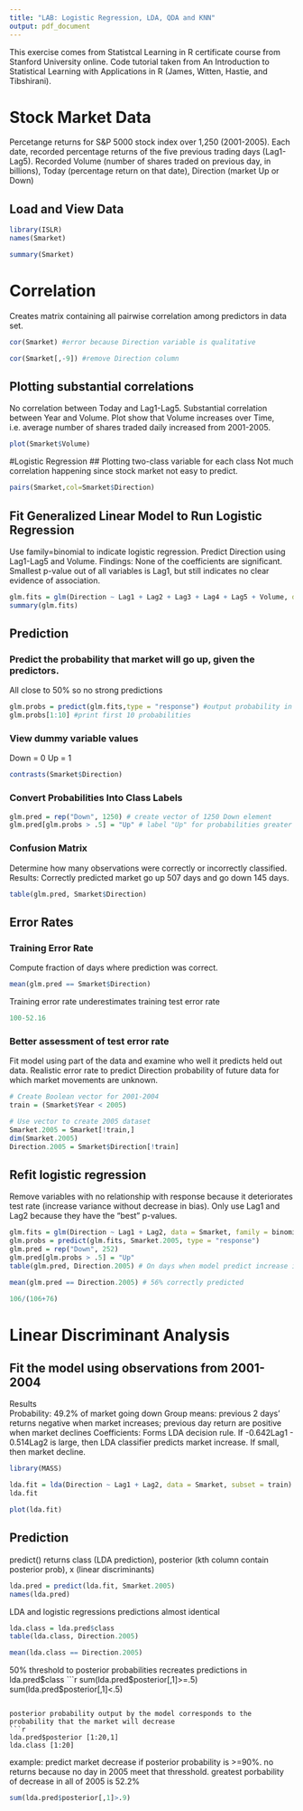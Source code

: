 ```yaml
---
title: "LAB: Logistic Regression, LDA, QDA and KNN"
output: pdf_document
---
```


This exercise comes from Statistcal Learning in R certificate course from Stanford University online. Code tutorial taken from An Introduction to Statistical Learning with Applications in R (James, Witten, Hastie, and Tibshirani).

# Stock Market Data
Percetange returns for S&P 5000 stock index over 1,250 (2001-2005). Each date, recorded percentage returns of the five previous trading days (Lag1-Lag5). Recorded Volume (number of shares traded on previous day, in billions), Today (percentage return on that date), Direction (market Up or Down)

## Load and View Data
```r

library(ISLR)
names(Smarket)

```

```r

summary(Smarket)

```

# Correlation 
Creates matrix containing all pairwise correlation among predictors in data set.
```r

cor(Smarket) #error because Direction variable is qualitative

```

```r

cor(Smarket[,-9]) #remove Direction column

```

## Plotting substantial correlations
No correlation between Today and Lag1-Lag5. Substantial correlation between Year and Volume. Plot show that Volume increases over Time, i.e. average number of shares traded daily increased from 2001-2005.
```r

plot(Smarket$Volume)

```


#Logistic Regression
## Plotting two-class variable for each class
Not much correlation happening since stock market not easy to predict.
```r

pairs(Smarket,col=Smarket$Direction)

```

## Fit Generalized Linear Model to Run Logistic Regression
Use family=binomial to indicate logistic regression. Predict Direction using Lag1-Lag5 and Volume.
Findings: None of the coefficients are significant. Smallest p-value out of all variables is Lag1, but still indicates no clear evidence of association.
```r

glm.fits = glm(Direction ~ Lag1 + Lag2 + Lag3 + Lag4 + Lag5 + Volume, data = Smarket, family = binomial)
summary(glm.fits)

```

## Prediction
### Predict the probability that market will go up, given the predictors.
All close to 50% so no strong predictions
```r

glm.probs = predict(glm.fits,type = "response") #output probability in P(Y = 1|X)
glm.probs[1:10] #print first 10 probabilities

```

### View dummy variable values
Down = 0
Up = 1
```r

contrasts(Smarket$Direction)

```

### Convert Probabilities Into Class Labels
```r

glm.pred = rep("Down", 1250) # create vector of 1250 Down element
glm.pred[glm.probs > .5] = "Up" # label "Up" for probabilities greater than 5 
```

### Confusion Matrix
Determine how many observations were correctly or incorrectly classified.
Results: Correctly predicted market go up 507 days and go down 145 days.
```r

table(glm.pred, Smarket$Direction)

```

## Error Rates
### Training Error Rate
Compute fraction of days where prediction was correct.
```r

mean(glm.pred == Smarket$Direction)
```

Training error rate underestimates training test error rate
```r

100-52.16

```

### Better assessment of test error rate
Fit model using part of the data and examine who well it predicts held out data. Realistic error rate to predict Direction probability of future data for which market movements are unknown.


```r

# Create Boolean vector for 2001-2004
train = (Smarket$Year < 2005)

# Use vector to create 2005 dataset
Smarket.2005 = Smarket[!train,]
dim(Smarket.2005)
Direction.2005 = Smarket$Direction[!train]
```


## Refit logistic regression
Remove variables with no relationship with response because it deteriorates test rate (increase variance without decrease in bias). Only use Lag1 and Lag2 because they have the "best" p-values.
```r

glm.fits = glm(Direction ~ Lag1 + Lag2, data = Smarket, family = binomial, subset = train)
glm.probs = predict(glm.fits, Smarket.2005, type = "response")
glm.pred = rep("Down", 252)
glm.pred[glm.probs > .5] = "Up"
table(glm.pred, Direction.2005) # On days when model predict increase in market, 58% accuracy

mean(glm.pred == Direction.2005) # 56% correctly predicted

106/(106+76)
```

# Linear Discriminant Analysis

## Fit the model using observations from 2001-2004  

Results  
Probability: 49.2% of market going down
Group means: previous 2 days' returns negative when market increases; previous day return are positive when market declines
Coefficients: Forms LDA decision rule. If -0.642Lag1 - 0.514Lag2 is large, then LDA classifier predicts market increase. If small, then market decline.
 
```r

library(MASS)

lda.fit = lda(Direction ~ Lag1 + Lag2, data = Smarket, subset = train) # function idential to lm()
lda.fit

plot(lda.fit)
```

## Prediction

predict() returns class (LDA prediction), posterior (kth column contain posterior prob), x (linear discriminants)
```r

lda.pred = predict(lda.fit, Smarket.2005)
names(lda.pred)

```

LDA and logistic regressions predictions almost identical
```r

lda.class = lda.pred$class
table(lda.class, Direction.2005)

mean(lda.class == Direction.2005)
```

50% threshold to posterior probabilities recreates predictions in lda.pred$class
```r

sum(lda.pred$posterior[,1]>=.5)
sum(lda.pred$posterior[,1]<.5)


```

posterior probability output by the model corresponds to the probability that the market will decrease
```r

lda.pred$posterior [1:20,1]
lda.class [1:20]

```

example: predict market decrease if posterior probability is >=90%. no returns because no day in 2005 meet that thresshold. greatest porbability of decrease in all of 2005 is 52.2%
```r

sum(lda.pred$posterior[,1]>.9)

```

```r

```


```r

```

```r

```


```r

```

```r

```


```r

```

```r

```


```r

```



